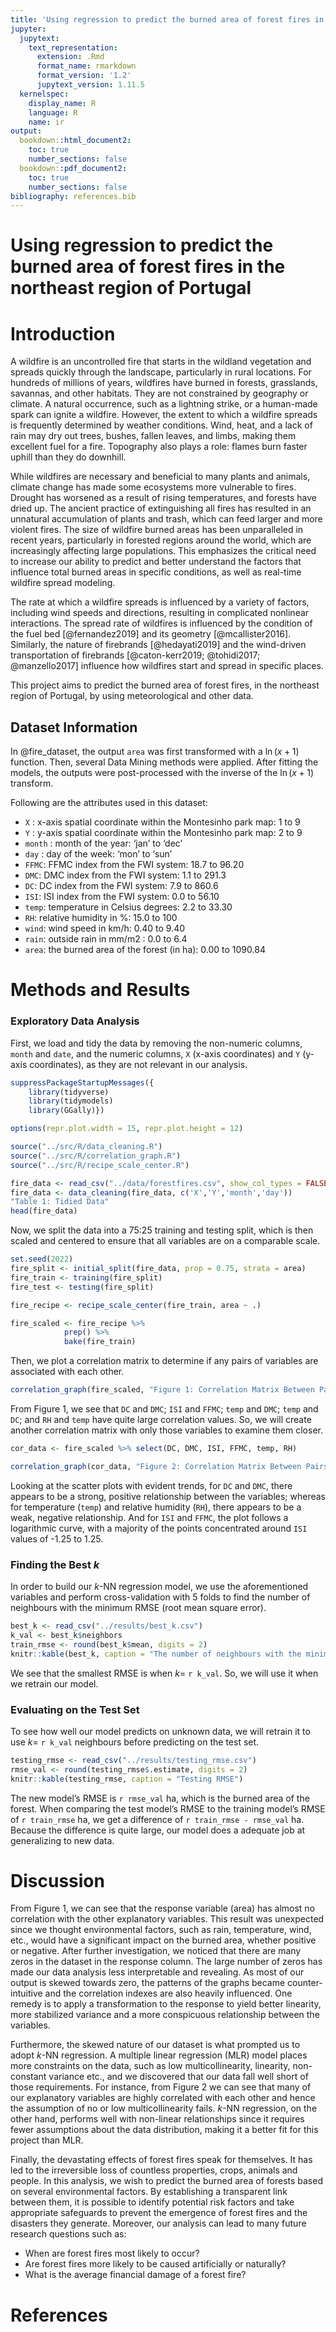 ```yaml
---
title: 'Using regression to predict the burned area of forest fires in the northeast region of Portugal'
jupyter:
  jupytext:
    text_representation:
      extension: .Rmd
      format_name: rmarkdown
      format_version: '1.2'
      jupytext_version: 1.11.5
  kernelspec:
    display_name: R
    language: R
    name: ir
output:
  bookdown::html_document2:
    toc: true
    number_sections: false
  bookdown::pdf_document2:
    toc: true
    number_sections: false
bibliography: references.bib
---
```


# Using regression to predict the burned area of forest fires in the northeast region of Portugal


# Introduction
A wildfire is an uncontrolled fire that starts in the wildland vegetation and spreads quickly through the landscape, particularly in rural locations. For hundreds of millions of years, wildfires have burned in forests, grasslands, savannas, and other habitats. They are not constrained by geography or climate. A natural occurrence, such as a lightning strike, or a human-made spark can ignite a wildfire. However, the extent to which a wildfire spreads is frequently determined by weather conditions. Wind, heat, and a lack of rain may dry out trees, bushes, fallen leaves, and limbs, making them excellent fuel for a fire. Topography also plays a role: flames burn faster uphill than they do downhill.

While wildfires are necessary and beneficial to many plants and animals, climate change has made some ecosystems more vulnerable to fires. Drought has worsened as a result of rising temperatures, and forests have dried up. The ancient practice of extinguishing all fires has resulted in an unnatural accumulation of plants and trash, which can feed larger and more violent fires. The size of wildfire burned areas has been unparalleled in recent years, particularly in forested regions around the world, which are increasingly affecting large populations. This emphasizes the critical need to increase our ability to predict and better understand the factors that influence total burned areas in specific conditions, as well as real-time wildfire spread modeling.

The rate at which a wildfire spreads is influenced by a variety of factors, including wind speeds and directions, resulting in complicated nonlinear interactions. The spread rate of wildfires is influenced by the condition of the fuel bed [@fernandez2019] and its geometry [@mcallister2016]. Similarly, the nature of firebrands [@hedayati2019] and the wind-driven transportation of firebrands [@caton-kerr2019; @tohidi2017; @manzello2017] influence how wildfires start and spread in specific places.

This project aims to predict the burned area of forest fires, in the northeast region of Portugal, by using meteorological and other data.

## Dataset Information
In @fire_dataset, the output `area` was first transformed with a $\ln(x+1)$ function. Then, several Data Mining methods were applied. After fitting the models, the outputs were post-processed with the inverse of the $\ln(x+1)$ transform.

Following are the attributes used in this dataset:

* `X` : x-axis spatial coordinate within the Montesinho park map: 1 to 9
* `Y` : y-axis spatial coordinate within the Montesinho park map: 2 to 9
* `month` : month of the year: 'jan' to 'dec'
* `day` : day of the week: 'mon' to 'sun'
* `FFMC`: FFMC index from the FWI system: 18.7 to 96.20
* `DMC`: DMC index from the FWI system: 1.1 to 291.3
* `DC`: DC index from the FWI system: 7.9 to 860.6
* `ISI`: ISI index from the FWI system: 0.0 to 56.10
* `temp`: temperature in Celsius degrees: 2.2 to 33.30
* `RH`: relative humidity in %: 15.0 to 100
* `wind`: wind speed in km/h: 0.40 to 9.40
* `rain`: outside rain in mm/m2 : 0.0 to 6.4
* `area`: the burned area of the forest (in ha): 0.00 to 1090.84



# Methods and Results


### Exploratory Data Analysis


First, we load and tidy the data by removing the non-numeric columns, `month` and `date`, and the numeric columns, `X` (x-axis coordinates) and `Y` (y-axis coordinates), as they are not relevant in our analysis.

```r
suppressPackageStartupMessages({
    library(tidyverse)
    library(tidymodels)
    library(GGally)})

options(repr.plot.width = 15, repr.plot.height = 12)

source("../src/R/data_cleaning.R")
source("../src/R/correlation_graph.R")
source("../src/R/recipe_scale_center.R")
```

```r
fire_data <- read_csv("../data/forestfires.csv", show_col_types = FALSE)
fire_data <- data_cleaning(fire_data, c('X','Y','month','day'))
"Table 1: Tidied Data"
head(fire_data)
```

Now, we split the data into a 75:25 training and testing split, which is then scaled and centered to ensure that all variables are on a comparable scale.

```r
set.seed(2022)
fire_split <- initial_split(fire_data, prop = 0.75, strata = area)
fire_train <- training(fire_split)
fire_test <- testing(fire_split)

fire_recipe <- recipe_scale_center(fire_train, area ~ .)

fire_scaled <- fire_recipe %>%
            prep() %>%
            bake(fire_train)
```

Then, we plot a correlation matrix to determine if any pairs of variables are associated with each other.

```r
correlation_graph(fire_scaled, "Figure 1: Correlation Matrix Between Pairs of Variables")
```

From Figure 1, we see that `DC` and `DMC`; `ISI` and `FFMC`; `temp` and `DMC`; `temp` and `DC`; and `RH` and `temp` have quite large correlation values. So, we will create another correlation matrix with only those variables to examine them closer.

```r
cor_data <- fire_scaled %>% select(DC, DMC, ISI, FFMC, temp, RH)

correlation_graph(cor_data, "Figure 2: Correlation Matrix Between Pairs of Variables with Large Correlation Values")
```

Looking at the scatter plots with evident trends, for `DC` and `DMC`, there appears to be a strong, positive relationship between the variables; whereas for temperature (`temp`) and relative humidity (`RH`), there appears to be a weak, negative relationship. And for `ISI` and `FFMC`, the plot follows a logarithmic curve, with a majority of the points concentrated around `ISI` values of -1.25 to 1.25.


### Finding the Best $k$


In order to build our $k$-NN regression model, we use the aforementioned variables and perform cross-validation with 5 folds to find the number of neighbours with the minimum RMSE (root mean square error).

```r
best_k <- read_csv("../results/best_k.csv")
k_val <- best_k$neighbors
train_rmse <- round(best_k$mean, digits = 2)
knitr::kable(best_k, caption = "The number of neighbours with the minimum RMSE")
```

We see that the smallest RMSE is when $k=$ `r k_val`. So, we will use it when we retrain our model.


### Evaluating on the Test Set


To see how well our model predicts on unknown data, we will retrain it to use  $k=$ `r k_val` neighbours before predicting on the test set.

```r
testing_rmse <- read_csv("../results/testing_rmse.csv")
rmse_val <- round(testing_rmse$.estimate, digits = 2)
knitr::kable(testing_rmse, caption = "Testing RMSE")
```

The new model's RMSE is `r rmse_val` ha, which is the burned area of the forest. When comparing the test model's RMSE to the training model's RMSE of `r train_rmse` ha, we get a difference of `r train_rmse - rmse_val` ha. Because the difference is quite large, our model does a adequate job at generalizing to new data.


# Discussion

From Figure 1, we can see that the response variable (area) has almost no correlation with the other explanatory variables. This result was unexpected since we thought environmental factors, such as rain, temperature, wind, etc., would have a significant impact on the burned area, whether positive or negative. After further investigation, we noticed that there are many zeros in the dataset in the response column. The large number of zeros has made our data analysis less interpretable and revealing. As most of our output is skewed towards zero, the patterns of the graphs became counter-intuitive and the correlation indexes are also heavily influenced. One remedy is to apply a transformation to the response to yield better linearity, more stabilized variance and a more conspicuous relationship between the variables. 

Furthermore, the skewed nature of our dataset is what prompted us to adopt $k$-NN regression. A multiple linear regression (MLR) model places more constraints on the data, such as low multicollinearity, linearity, non-constant variance etc., and we discovered that our data fall well short of those requirements. For instance, from Figure 2 we can see that many of our explanatory variables are highly correlated with each other and hence the assumption of no or low multicollinearity fails. $k$-NN regression, on the other hand, performs well with non-linear relationships since it requires fewer assumptions about the data distribution, making it a better fit for this project than MLR.

Finally, the devastating effects of forest fires speak for themselves. It has led to the irreversible loss of countless properties, crops, animals and people. In this analysis, we wish to predict the burned area of forests based on several environmental factors. By establishing a transparent link between them, it is possible to identify potential risk factors and take appropriate safeguards to prevent the emergence of forest fires and the disasters they generate. Moreover, our analysis can lead to many future research questions such as:

- When are forest fires most likely to occur?
- Are forest fires more likely to be caused artificially or naturally? 
- What is the average financial damage of a forest fire?


# References